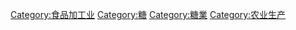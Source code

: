 [[Category:食品加工业|Category:食品加工业]]
[[Category:糖|Category:糖]]
[[Category:糖業|Category:糖業]]
[[Category:农业生产|Category:农业生产]]